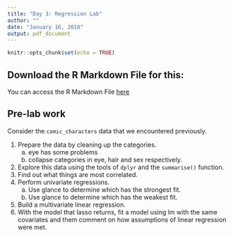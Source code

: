 ```yaml
---
title: "Day 3: Regression Lab"
author: ""
date: "January 16, 2018"
output: pdf_document
---
```


```r
knitr::opts_chunk$set(echo = TRUE)
```


## Download the R Markdown File for this:

You can access the R Markdown File [here](https://raw.githubusercontent.com/intro-r/Course-Notes/gh-pages/day5-regression.pdf)

## Pre-lab work

Consider the `comic_characters` data that we encountered previously. 

1. Prepare the data by cleaning up the categories. 
    a. eye has some problems
    b. collapse categories in eye, hair and sex respectively. 

2.  Explore this data using the tools of `dplyr` and the `summarise()` function. 
3. Find out what things are most correlated. 
4. Perform univariate regressions. 
    a. Use glance to determine which has the strongest fit.
    b. Use glance to determine which has the weakest fit. 
5. Build a multivariate linear regression. 
6. With the model that lasso returns, fit a model using lm with the same covariates and them comment on how assumptions of linear regression were met. 